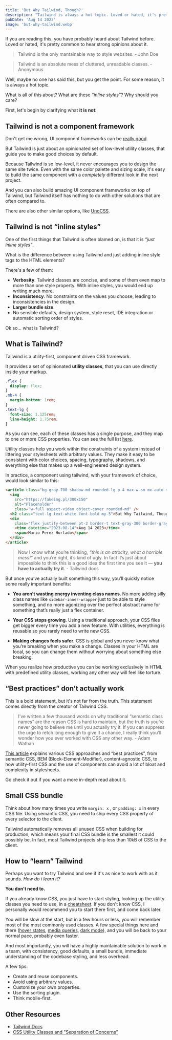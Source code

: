 ```yaml
---
title: 'But Why Tailwind, Though?'
description: "Tailwind is always a hot topic. Loved or hated, it's pretty common to hear strong opinions about it. But what is all of this about? What are these “inline styles”? Why should you care?"
pubDate: 'Aug 14 2023'
image: 'but-why-tailwind.webp'
---
```


If you are reading this, you have probably heard about Tailwind before. Loved or hated, it's pretty common to hear strong opinions about it.

> Tailwind is the only mantainable way to style websites. - John Doe

> Tailwind is an absolute mess of cluttered, unreadable classes. - Anonymous

Well, maybe no one has said this, but you get the point. For some reason, it is always a hot topic.

What is all of this about? What are these _“inline styles”_? Why should you care?

First, let's begin by clarifying what **it is not**:

## Tailwind is not a component framework

Don't get me wrong, UI component frameworks can be [really good](https://ui.shadcn.com/).

But Tailwind is just about an opinionated set of low-level utility classes, that guide you to make good choices by default.

Because Tailwind is so low-level, it never encourages you to design the same site twice. Even with the same color palette and sizing scale, it's easy to build the same component with a _completely_ different look in the next project.

And you can also build amazing UI component frameworks on top of Tailwind, but Tailwind itself has nothing to do with other solutions that are often compared to.

There are also other similar options, like [UnoCSS](https://unocss.dev/).

## Tailwind is not “inline styles”

One of the first things that Tailwind is often blamed on, is that it is _“just inline styles”_.

What is the difference between using Tailwind and just adding inline style tags to the HTML elements?

There's a few of them:

- **Verbosity**. Tailwind classes are concise, and some of them even map to more than one style property. With inline styles, you would end up writing much more.
- **Inconsistency**. No constraints on the values you choose, leading to inconsistencies in the design.
- **Larger bundle size**.
- No sensible defaults, design system, style reset, IDE integration or automatic sorting order of styles.

Ok so... what is Tailwind?

## What is Tailwind?

Tailwind is a utility-first, component driven CSS framework.

It provides a set of opinionated **utility classes**, that you can use directly inside your markup.

```css
.flex {
  display: flex;
}
.mb-4 {
  margin-bottom: 1rem;
}
.text-lg {
  font-size: 1.125rem;
  line-height: 1.75rem;
}
```

As you can see, each of these classes has a single purpose, and they map to one or more CSS properties. You can see the full list [here](https://nerdcave.com/tailwind-cheat-sheet).

Utility classes help you work within the constraints of a system instead of littering your stylesheets with arbitrary values. They make it easy to be consistent with color choices, spacing, typography, shadows, and everything else that makes up a well-engineered design system.

In practice, a component using tailwind, with your framework of choice, would look similar to this:

```html
<article class="bg-gray-700 shadow-md rounded-lg p-4 max-w-sm mx-auto my-10">
  <img
    src="https://fakeimg.pl/300x150"
    alt="Placeholder"
    class="w-full aspect-video object-cover rounded-md" />
  <h2 class="text-lg text-white font-bold my-5">But Why Tailwind, Though?</h2>
  <div
    class="flex justify-between pt-2 border-t text-gray-300 border-gray-500 text-sm">
    <time datetime="2023-08-14">Aug 14 2023</time>
    <span>Mario Perez Hurtado</span>
  </div>
</article>
```

> Now I know what you’re thinking, *“this is an atrocity, what a horrible mess!”* and you’re right, it’s kind of ugly. In fact it’s just about impossible to think this is a good idea the first time you see it — **you have to actually try it**. - Tailwind docs

But once you’ve actually built something this way, you’ll quickly notice some really important benefits:

- **You aren’t wasting energy inventing class names**. No more adding silly class names like `sidebar-inner-wrapper` just to be able to style something, and no more agonizing over the perfect abstract name for something that’s really just a flex container.

- **Your CSS stops growing**. Using a traditional approach, your CSS files get bigger every time you add a new feature. With utilities, everything is reusable so you rarely need to write new CSS.

- **Making changes feels safer**. CSS is global and you never know what you’re breaking when you make a change. Classes in your HTML are local, so you can change them without worrying about something else breaking.

When you realize how productive you can be working exclusively in HTML with predefined utility classes, working any other way will feel like torture.

## “Best practices” don’t actually work

This is a bold statement, but it's not far from the truth. This statement comes directly from the creator of Tailwind CSS.

> I’ve written a few thousand words on why traditional “semantic class names” are the reason CSS is hard to maintain, but the truth is you’re never going to believe me until you actually try it. If you can suppress the urge to retch long enough to give it a chance, I really think you’ll wonder how you ever worked with CSS any other way. - Adam Wathan

[This article](https://adamwathan.me/css-utility-classes-and-separation-of-concerns/) explains various CSS approaches and “best practices”, from semantic CSS, BEM (Block-Element-Modifier), content-agnostic CSS, to how utility-first CSS and the use of components can avoid a lot of bloat and complexity in stylesheets.

Go check it out if you want a more in-depth read about it.

## Small CSS bundle

Think about how many times you write `margin: x` , or `padding: x` in every CSS file. Using semantic CSS, you need to ship every CSS property of every selector to the client.

Tailwind automatically removes all unused CSS when building for production, which means your final CSS bundle is the smallest it could possibly be. In fact, most Tailwind projects ship less than 10kB of CSS to the client.

## How to “learn” Tailwind

Perhaps you want to try Tailwind and see if it's as nice to work with as it sounds. _How do i learn it?_

**You don't need to.**

If you already know CSS, you just have to start styling, looking up the utility classes you need to use, in a [cheatsheet](https://nerdcave.com/tailwind-cheat-sheet). If you don't know CSS, I personally would recommend you to start there first, and come back later.

You will be slow at the start, but in a few hours or less, you will remember most of the most commonly used classes. A few special things here and there ([hover states](https://tailwindcss.com/docs/hover-focus-and-other-states), [media queries](https://tailwindcss.com/docs/responsive-design), [dark mode](https://tailwindcss.com/docs/dark-mode)), and you will be back to your normal pace, probably even faster.

And most importantly, you will have a highly maintainable solution to work in a team, with consistency, good defaults, a small bundle, immediate understanding of the codebase styling, and less overhead.

A few tips:

- Create and reuse components.
- Avoid using arbitrary values.
- Customize your own properties.
- Use the sorting plugin.
- Think mobile-first.

## Other Resources

- [Tailwind Docs](https://tailwindcss.com/docs)
- [CSS Utility Classes and "Separation of Concerns"](https://adamwathan.me/css-utility-classes-and-separation-of-concerns/)

